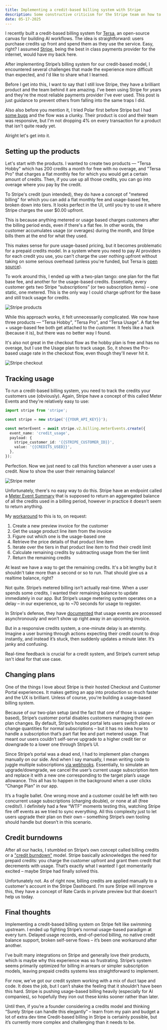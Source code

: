 ```yaml
---
title: Implementing a credit-based billing system with Stripe
description: Some constructive criticism for the Stripe team on how to improve their billing system for credit-based billing.
date: 05-17-2025
---
```


I recently built a credit-based billing system for [Tersa](https://www.tersa.ai), an open-source canvas for building AI workflows. The idea is straightforward: users purchase credits up front and spend them as they use the service. Easy, right? I assumed [Stripe](https://stripe.com/), being the best in class payments provider for the internet, would have my back here.

After implementing Stripe’s billing system for our credit-based model, I encountered several challenges that made the experience more difficult than expected, and I'd like to share what I learned.

Before I get into this, I want to say that I still love Stripe, they have a brilliant product and the team behind it are amazing. I've been using Stripe for years and they're the most reliable payments provider I've ever used. This post is just guidance to prevent others from falling into the same traps I did.

Also also before you mention it, I tried Polar first before Stripe but I had [some bugs](https://github.com/polarsource/polar/issues?q=author%3Ahaydenbleasel) and the flow was a clunky. Their product is cool and their team was responsive, but I'm not dropping 4% on every transaction for a product that isn't quite ready yet.

Alright let's get into it.

## Setting up the products

Let's start with the products. I wanted to create two products — "Tersa Hobby" which has 200 credits a month for free with no overage, and "Tersa Pro" that charges a flat monthly fee for which you would get a certain amount of credits. Then, if you use up all those credits, you can go into overage where you pay by the credit.

To Stripe's credit (pun intended), they do have a concept of "metered billing" for which you can add a flat monthly fee and usage-based fee, broken down into tiers. It looks perfect in the UI, until you try to use it where Stripe charges the user $0.00 upfront.

This is because anything metered or usage based charges customers after the billing period ends, even if there's a flat fee. In other words, the customer accumulates usage (or overages) during the month, and Stripe bills them at the end for what they used.

This makes sense for pure usage-based pricing, but it becomes problematic for a prepaid credits model. In a system where you need to pay AI providers for each credit you use, you can't charge the user nothing upfront without taking on some serious overhead (unless you're funded, but Tersa is [open source](https://github.com/haydenbleasel/tersa)).

To work around this, I ended up with a two-plan tango: one plan for the flat base fee, and another for the usage-based credits. Essentially, every customer gets two Stripe “subscriptions” (or two subscription items) – one static, one metered. This is the only way I could charge upfront for the base and still track usage for credits.

![Stripe products](/blog/stripe-credit-billing/products.png)

While this approach works, it felt unnecessarily complicated. We now have three products — "Tersa Hobby", "Tersa Pro", and "Tersa Usage". A flat fee + usage-based fee both get attached to the customer. It feels like a hack (because it is), but there was no better way I found.

It's also not great in the checkout flow as the hobby plan is free and has no overage, but I use the Usage plan to track usage. So, it shows the Pro-based usage rate in the checkout flow, even though they'll never hit it.

![Stripe checkout](/blog/stripe-credit-billing/checkout.png)

## Tracking usage

To run a credit-based billing system, you need to track the credits your customers use (obviously). Again, Stripe have a concept of this called Meter Events and they're relatively easy to use:

```ts title="track.ts"
import stripe from 'stripe';

const stripe = new stripe('{{YOUR_API_KEY}}');

const meterEvent = await stripe.v2.billing.meterEvents.create({
  event_name: 'credit_usage',
  payload: {
    stripe_customer_id: '{{STRIPE_CUSTOMER_ID}}',
    value: '{{CREDITS_USED}}',
  },
});
```

Perfection. Now we just need to call this function whenever a user uses a credit. Now to show the user their remaining balance!

![Stripe meter](/blog/stripe-credit-billing/meter.png)

Unfortunately, there's no easy way to do this. Stripe have an endpoint called a [Meter Event Summary](https://docs.stripe.com/api/billing/meter-event-summary) that is supposed to return an aggeregated balance of all the credits used in a billing period, however in practice it doesn't seem to return anything.

My [workaround](https://raw.githubusercontent.com/haydenbleasel/tersa/refs/heads/main/app/actions/credits/get.ts) to this is to, on request:

1. Create a new preview invoice for the customer
2. Get the usage product line item from the invoice
3. Figure out which one is the usage-based one 
4. Retrieve the price details of that product line item
5. Iterate over the tiers in that product line item to find their credit limit
6. Calculate remaining credits by subtracting usage from the tier limit
7. Return the remaining credits

At least we have a way to get the remaining credits. It's a bit lengthy but it shouldn't take more than a second or so to run. That should give us a realtime balance, right?

Not quite. Stripe’s metered billing isn’t actually real-time. When a user spends some credits, I wanted their remaining balance to update immediately in our app. But Stripe’s usage metering system operates on a delay – in our experience, up to ~70 seconds for usage to register.

In Stripe's defense, they have [documented](https://docs.stripe.com/api/v2/billing-meter) that usage events are processed asynchronously and won’t show up right away in an upcoming invoice.

But in a responsive credits system, a one-minute delay is an eternity. Imagine a user burning through actions expecting their credit count to drop instantly, and instead it’s stuck, then suddenly updates a minute later. It’s janky and confusing.

Real-time feedback is crucial for a credit system, and Stripe’s current setup isn't ideal for that use case.

## Changing plans

One of the things I love about Stripe is their hosted Checkout and Customer Portal experiences. It makes getting an app into production so much faster and the UX is brilliant. Unless of course, you're building a usage-based billing system.

Because of our two-plan setup (and the fact that one of those is usage-based), Stripe’s customer portal disables customers managing their own plan changes. By default, Stripe’s hosted portal lets users switch plans or change quantities for normal subscriptions – but it has no idea how to handle a subscription that’s part flat fee and part metered usage. That meant our users couldn’t self-serve upgrade to a higher credit tier or downgrade to a lower one through Stripe’s UI.

Since Stripe’s portal was a dead end, I had to implement plan changes manually on our side. And when I say manually, I mean writing code to juggle multiple subscriptions [via webhooks](https://github.com/haydenbleasel/tersa/blob/main/app/api/webhooks/stripe/route.ts). Essentially, to simulate an upgrade/downgrade, we cancel the user’s current usage subscription item and replace it with a new one corresponding to the target plan’s usage allowance. This all has to happen in the background when a user clicks “Change Plan” in our app.

It’s a fragile ballet. One wrong move and a customer could be left with two concurrent usage subscriptions (charging double), or none at all (free credits!). I definitely had a few “WTF” moments testing this, watching Stripe fire off events as we tried to sync everything. All this complexity just to let users upgrade their plan on their own – something Stripe’s own tooling should handle but doesn’t in this scenario.

## Credit burndowns

After all our hacks, I stumbled on Stripe’s own concept called billing credits or a ["credit burndown"](https://docs.stripe.com/billing/subscriptions/usage-based/pricing-models#credit-burndown) model. Stripe basically acknowledges the need for prepaid credits: you charge the customer upfront and grant them credit that decrements with usage. That’s exactly what I wanted! I got momentarily excited – maybe Stripe had finally solved this.

Unfortunately not. As of right now, billing credits are applied manually to a customer's account in the Stripe Dashboard. I’m sure Stripe will improve this, they have a concept of Rate Cards in private preview but that doesn’t help us today.

## Final thoughts

Implementing a credit-based billing system on Stripe felt like swimming upstream. I ended up fighting Stripe’s normal usage-based paradigm at every turn. Delayed usage records, end-of-period billing, no native credit balance support, broken self-serve flows – it’s been one workaround after another.

I’ve built many integrations on Stripe and generally love their products, which is maybe why this experience was so frustrating. Stripe’s system seems primarily optimized for billing in arrears or simpler subscription models, leaving prepaid credits systems less straightforward to implement.

For now, we’ve got our credit system working with a mix of duct tape and code. It does the job, but I can’t shake the feeling that it shouldn’t have been this hard. Stripe is pushing usage-based billing heavily (especially for AI companies), so hopefully they iron out these kinks sooner rather than later.

Until then, if you’re a founder considering a credits model and thinking “Surely Stripe can handle this elegantly” – learn from my pain and budget a lot of extra dev time Credit-based billing in Stripe is certainly possible, but it’s currently more complex and challenging than it needs to be.
